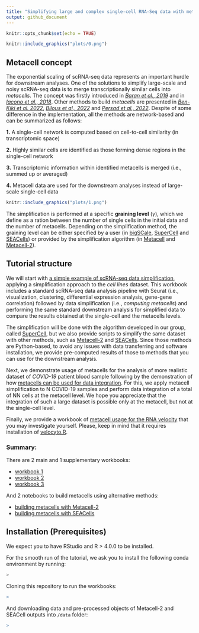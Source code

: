 ```yaml
---
title: "Simplifying large and complex single-cell RNA-Seq data with metacells"
output: github_document
---
```


```r
knitr::opts_chunk$set(echo = TRUE)
```

```r
knitr::include_graphics("plots/0.png")
```

## Metacell concept 


The exponential scaling of scRNA-seq data represents an important hurdle for downstream analyses.
One of the solutions to simplify large-scale and noisy scRNA-seq data is to merge transcriptionally similar cells into *metacells*. The concept was firstly introduced in [*Baran et al., 2019*](https://doi.org/10.1186/s13059-019-1812-2) and in [*Iacono et al., 2018*](https://doi:10.1101/gr.230771.117). Other methods to build *metacells* are presented in [*Ben-Kiki et al. 2022*](https://doi.org/10.1186/s13059-022-02667-1), [*Bilous et al., 2022*](https://www.biorxiv.org/content/10.1101/2021.06.07.447430v2) and [*Persad et al., 2022*](https://www.biorxiv.org/content/10.1101/2022.04.02.486748v1). Despite of some difference in the implementation, all the methods are network-based and can be summarized as follows: 

**1.** A single-cell network is computed based on cell-to-cell similarity (in transcriptomic space)

**2.** Highly similar cells are identified as those forming dense regions in the single-cell network

**3.** Transcriptomic information within identified metacells is merged (i.e., summed up or averaged)

**4.** Metacell data are used for the downstream analyses instead of large-scale single-cell data

```r
knitr::include_graphics("plots/1.png")
```

The simplification is performed at a specific **graining level** ($\gamma$), which we define as a ration between the number of single cells in the initial data and the number of metacells. Depending on the simplification method, the graining level can be either specified by a user (in [bigSCale](https://github.com/iaconogi/bigSCale2), [SuperCell](https://github.com/GfellerLab/SuperCell) and [SEACells](https://github.com/dpeerlab/SEACells)) or provided by the simplification algorithm (in [Metacell](https://github.com/tanaylab/metacell) and [Metacell-2](https://github.com/tanaylab/metacells)).


## Tutorial structure

We will start with [a simple example of scRNA-seq data simplification](https://github.com/GfellerLab/SIB_workshop/blob/main/workbooks/Cell_lines.md), applying a simplification approach to the *cell lines* dataset. This workbook includes a standard scRNA-seq data analysis pipeline with Seurat (i.e., visualization, clustering, differential expression analysis, gene-gene correlation) followed by data simplification (i.e., *computing metacells*) and performing the same standard downstream analysis for simplified data to compare the results obtained at the single-cell and the metacells levels. 

The simplification will be done with the algorithm developed in our group, called [SuperCell](https://github.com/GfellerLab/SuperCell), but we also provide scripts to simplify the same dataset with other methods, such as [Metacell-2](https://github.com/GfellerLab/SIB_workshop/blob/main/workbooks/Metacell2.ipynb) and [SEACells](https://github.com/GfellerLab/SIB_workshop/blob/main/workbooks/SEACells.ipynb). Since those methods are Python-based, to avoid any issues with data transferring and software installation, we provide pre-computed results of those to methods that you can use for the downstream analysis. 

Next, we demonstrate usage of metacells for the analysis of more realistic dataset of *COVID-19* patient blood sample following by the demonstration of how [metacells can be used for data integration](). For this, we apply metacell simplification to N COVID-19 samples and perform data integration of a total of NN cells at the metacell level. We hope you appreciate that the integration of such a large dataset is possible only at the metacell, but not at the single-cell level. 

Finally, we provide a workbook of [metacell usage for the RNA velocity](https://github.com/GfellerLab/SIB_workshop/blob/main/workbooks/RNAvelocity_for_metacells.md) that you may investigate yourself. Please, keep in mind that it requires installation of [velocyto.R](http://velocyto.org).

### Summary:
There are 2 main and 1 supplementary workbooks:

* [workbook 1](https://github.com/GfellerLab/SIB_workshop/blob/main/workbooks/Cell_lines.md)
* [workbook 2]()
* [workbook 3](https://github.com/GfellerLab/SIB_workshop/blob/main/workbooks/RNAvelocity_for_metacells.md)

And 2 notebooks to build metacells using alternative methods:

* [building metacells with Metacell-2](https://github.com/GfellerLab/SIB_workshop/blob/main/workbooks/Metacell2.ipynb)
* [building metacells with SEACells](https://github.com/GfellerLab/SIB_workshop/blob/main/workbooks/SEACells.ipynb)

## Installation (Prerequisites)

We expect you to have RStudio and R > 4.0.0 to be installed.

For the smooth run of the tutorial, we ask you to install the following conda environment by running:

```bash
> 
```

Cloning this repository to run the workbooks:
```r
>
```

And downloading data and pre-processed objects of Metacell-2 and SEACell outputs into `/data` folder:
```r
> 
```

